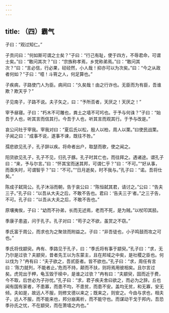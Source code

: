 ```yaml
---
---
---
```

title: （四）霸气
---




子曰：“观过知仁。”

子贡问曰：“何如斯可谓之士矣？”子曰：“行己有耻，使于四方，不辱君命，可谓士矣。”曰：“敢问其次？”曰：“宗族称孝焉，乡党称弟焉。”曰：“敢问其次？”曰：“言必信，行必果，硁硁然，小人哉！抑亦可以为次矣。”曰：“今之从政者何如？”子曰：“噫！斗筲之人，何足算也。”

子疾病，子路使门人为臣。病间曰：“久矣哉！由之行诈也。无臣而为有臣，吾谁欺？欺天乎？”

子见南子，子路不说。夫子矢之，曰：“予所否者，天厌之！天厌之！”

宰予昼寝。子曰：“朽木不可雕也，粪土之墙不可圬也。于予与何诛？”子曰：“始吾于人也，听其言而信其行。今吾于人也，听其言而观其行。于予与改是。”

哀公问社于宰我。宰我对曰：“夏后氏以松，殷人以柏，周人以栗。”曰使民战栗。子闻之曰：“成事不说，遂事不谏，既往不咎。”

孺悲欲见孔子，孔子辞以疾。将命者出户，取瑟而歌，使之闻之。

阳货欲见孔子，孔子不见，归孔子豚。孔子时其亡也，而往拜之。遇诸途。谓孔子曰：“来，予与尔言。”曰：“怀其宝而迷其邦，可谓仁乎？”曰：“不可。”“好从事，而亟失时，可谓智乎？”曰：“不可。”“日月逝矣，时不我与。”孔子曰：“诺。吾将仕矣。”

陈成子弑简公。孔子沐浴而朝，告于哀公曰：“陈恒弑其君，请讨之。”公曰：“告夫三子。”孔子曰：“以吾从大夫之后，不敢不告也。君曰：‘告夫三子’者。”之三子告，不可。孔子曰：“以吾从大夫之后，不敢不告也。”

原壤夷俟，子曰：“幼而不孙弟，长而无述焉，老而不死，是为贼。”以杖叩其胫。

季康子患盗，问于孔子。孔子对曰：“苟子之不欲，虽赏之不窃。”

季氏富于周公，而求也为之聚敛而附益之。子曰：“非吾徒也，小子鸣鼓而攻之可也。”

季氏将伐颛臾。冉有、季路见于孔子，曰：“季氏将有事于颛臾。”孔子曰：“求，无乃尔是过欤？夫颛臾，昔者先王以为东蒙主，且在邦域之中矣，是社稷之臣也。何以伐为？”冉有曰：“夫子欲之，吾贰臣者。皆不欲也。”孔子曰：“求，周任有言曰：‘陈力就列，不能者止。’危而不持，颠而不扶，则将焉用彼相矣。且尔言过矣。虎兕出于柙，龟玉毁于椟中，是谁之过欤？”冉有曰：“夫颛臾，固而近于费，今不取，后世必为子孙忧。”孔子曰：“求，君子疾夫舍曰欲之，而必为之辞。丘也闻有国有家者，不患寡，而患不均，不患贫，而患不安。盖均无贫，和无寡，安无倾。夫如是，故远人不服，则修文德以来之；既来之，则安之。今由与求也，相夫子，远人不服，而不能来也，邦分崩离析，而不能守也。而谋动干戈于邦内，吾恐季孙氏之忧，不在颛臾，而在萧墙之内也。”